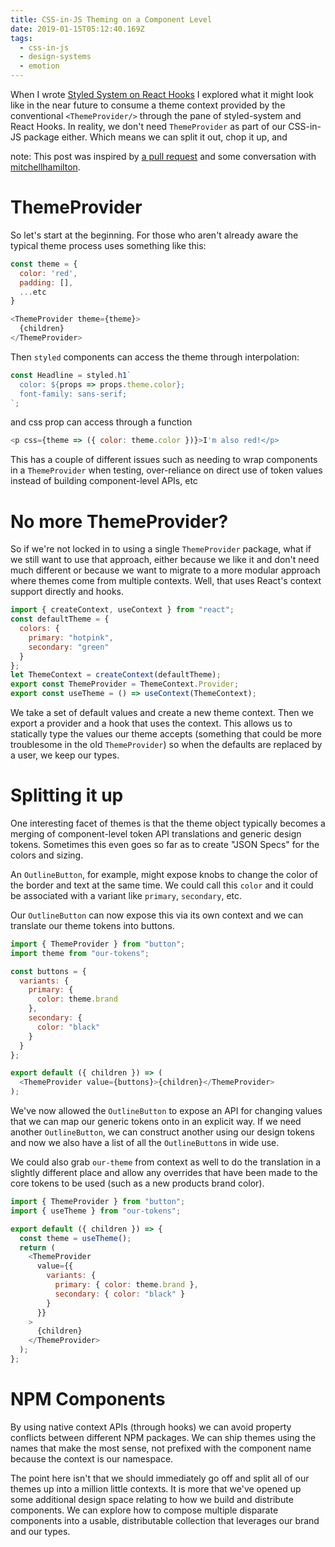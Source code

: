 ```yaml
---
title: CSS-in-JS Theming on a Component Level
date: 2019-01-15T05:12:40.169Z
tags:
  - css-in-js
  - design-systems
  - emotion
---
```


When I wrote
[Styled System on React Hooks](/post/styled-system-on-react-hooks)
I explored what it might look like in the near future to
consume a theme context provided by the conventional
`<ThemeProvider/>` through the pane of styled-system and
React Hooks. In reality, we don't need `ThemeProvider` as
part of our CSS-in-JS package either. Which means we can
split it out, chop it up, and

note: This post was inspired by
[a pull request](https://github.com/emotion-js/emotion/pull/973)
and some conversation with
[mitchellhamilton](https://twitter.com/mitchellhamiltn).

# ThemeProvider

So let's start at the beginning. For those who aren't
already aware the typical theme process uses something like
this:

```js
const theme = {
  color: 'red',
  padding: [],
  ...etc
}

<ThemeProvider theme={theme}>
  {children}
</ThemeProvider>
```

Then `styled` components can access the theme through
interpolation:

```js
const Headline = styled.h1`
  color: ${props => props.theme.color};
  font-family: sans-serif;
`;
```

and css prop can access through a function

```js
<p css={theme => ({ color: theme.color })}>I'm also red!</p>
```

This has a couple of different issues such as needing to
wrap components in a `ThemeProvider` when testing,
over-reliance on direct use of token values instead of
building component-level APIs, etc

# No more ThemeProvider?

So if we're not locked in to using a single `ThemeProvider`
package, what if we still want to use that approach, either
because we like it and don't need much different or because
we want to migrate to a more modular approach where themes
come from multiple contexts. Well, that uses React's context
support directly and hooks.

```js
import { createContext, useContext } from "react";
const defaultTheme = {
  colors: {
    primary: "hotpink",
    secondary: "green"
  }
};
let ThemeContext = createContext(defaultTheme);
export const ThemeProvider = ThemeContext.Provider;
export const useTheme = () => useContext(ThemeContext);
```

We take a set of default values and create a new theme
context. Then we export a provider and a hook that uses the
context. This allows us to statically type the values our
theme accepts (something that could be more troublesome in
the old `ThemeProvider`) so when the defaults are replaced
by a user, we keep our types.

# Splitting it up

One interesting facet of themes is that the theme object
typically becomes a merging of component-level token API
translations and generic design tokens. Sometimes this even
goes so far as to create "JSON Specs" for the colors and
sizing.

An `OutlineButton`, for example, might expose knobs to
change the color of the border and text at the same time. We
could call this `color` and it could be associated with a
variant like `primary`, `secondary`, etc.

Our `OutlineButton` can now expose this via its own context
and we can translate our theme tokens into buttons.

```js
import { ThemeProvider } from "button";
import theme from "our-tokens";

const buttons = {
  variants: {
    primary: {
      color: theme.brand
    },
    secondary: {
      color: "black"
    }
  }
};

export default ({ children }) => (
  <ThemeProvider value={buttons}>{children}</ThemeProvider>
);
```

We've now allowed the `OutlineButton` to expose an API for
changing values that we can map our generic tokens onto in
an explicit way. If we need another `OutlineButton`, we can
construct another using our design tokens and now we also
have a list of all the `OutlineButton`s in wide use.

We could also grab `our-theme` from context as well to do
the translation in a slightly different place and allow any
overrides that have been made to the core tokens to be used
(such as a new products brand color).

```js
import { ThemeProvider } from "button";
import { useTheme } from "our-tokens";

export default ({ children }) => {
  const theme = useTheme();
  return (
    <ThemeProvider
      value={{
        variants: {
          primary: { color: theme.brand },
          secondary: { color: "black" }
        }
      }}
    >
      {children}
    </ThemeProvider>
  );
};
```

# NPM Components

By using native context APIs (through hooks) we can avoid
property conflicts between different NPM packages. We can
ship themes using the names that make the most sense, not
prefixed with the component name because the context is our
namespace.

The point here isn't that we should immediately go off and
split all of our themes up into a million little contexts.
It is more that we've opened up some additional design space
relating to how we build and distribute components. We can
explore how to compose multiple disparate components into a
usable, distributable collection that leverages our brand
and our types.
